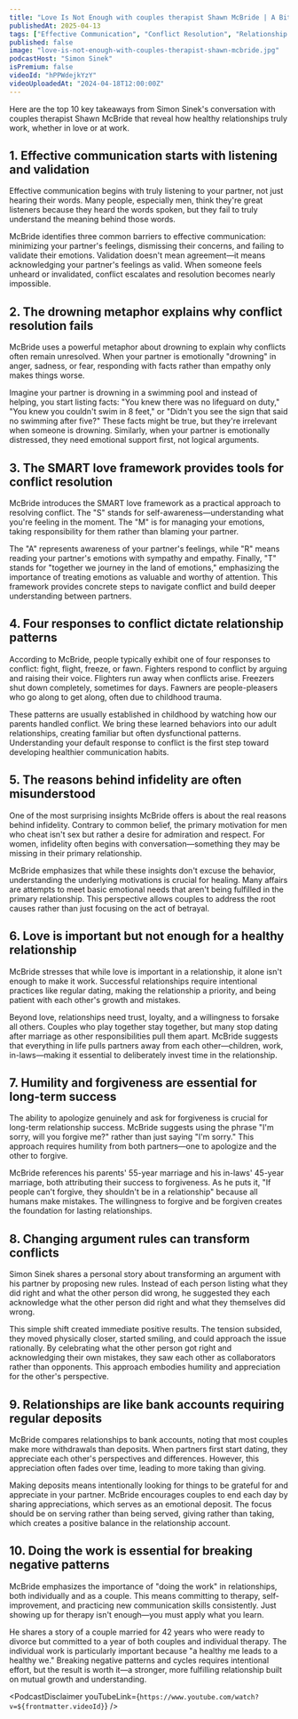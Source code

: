 ```yaml
---
title: "Love Is Not Enough with couples therapist Shawn McBride | A Bit of Optimism"
publishedAt: 2025-04-13
tags: ["Effective Communication", "Conflict Resolution", "Relationship Advice"]
published: false
image: "love-is-not-enough-with-couples-therapist-shawn-mcbride.jpg"
podcastHost: "Simon Sinek"
isPremium: false
videoId: "hPPWdejkYzY"
videoUploadedAt: "2024-04-18T12:00:00Z"
---
```



<PodcastSummaryPageLayout frontmatter={frontmatter}>

Here are the top 10 key takeaways from Simon Sinek's conversation with couples therapist Shawn McBride that reveal how healthy relationships truly work, whether in love or at work.

## 1. Effective communication starts with listening and validation

Effective communication begins with truly listening to your partner, not just hearing their words. Many people, especially men, think they're great listeners because they heard the words spoken, but they fail to truly understand the meaning behind those words.

McBride identifies three common barriers to effective communication: minimizing your partner's feelings, dismissing their concerns, and failing to validate their emotions. Validation doesn't mean agreement—it means acknowledging your partner's feelings as valid. When someone feels unheard or invalidated, conflict escalates and resolution becomes nearly impossible.

## 2. The drowning metaphor explains why conflict resolution fails

McBride uses a powerful metaphor about drowning to explain why conflicts often remain unresolved. When your partner is emotionally "drowning" in anger, sadness, or fear, responding with facts rather than empathy only makes things worse.

Imagine your partner is drowning in a swimming pool and instead of helping, you start listing facts: "You knew there was no lifeguard on duty," "You knew you couldn't swim in 8 feet," or "Didn't you see the sign that said no swimming after five?" These facts might be true, but they're irrelevant when someone is drowning. Similarly, when your partner is emotionally distressed, they need emotional support first, not logical arguments.

## 3. The SMART love framework provides tools for conflict resolution

McBride introduces the SMART love framework as a practical approach to resolving conflict. The "S" stands for self-awareness—understanding what you're feeling in the moment. The "M" is for managing your emotions, taking responsibility for them rather than blaming your partner.

The "A" represents awareness of your partner's feelings, while "R" means reading your partner's emotions with sympathy and empathy. Finally, "T" stands for "together we journey in the land of emotions," emphasizing the importance of treating emotions as valuable and worthy of attention. This framework provides concrete steps to navigate conflict and build deeper understanding between partners.

## 4. Four responses to conflict dictate relationship patterns

According to McBride, people typically exhibit one of four responses to conflict: fight, flight, freeze, or fawn. Fighters respond to conflict by arguing and raising their voice. Flighters run away when conflicts arise. Freezers shut down completely, sometimes for days. Fawners are people-pleasers who go along to get along, often due to childhood trauma.

These patterns are usually established in childhood by watching how our parents handled conflict. We bring these learned behaviors into our adult relationships, creating familiar but often dysfunctional patterns. Understanding your default response to conflict is the first step toward developing healthier communication habits.

## 5. The reasons behind infidelity are often misunderstood

One of the most surprising insights McBride offers is about the real reasons behind infidelity. Contrary to common belief, the primary motivation for men who cheat isn't sex but rather a desire for admiration and respect. For women, infidelity often begins with conversation—something they may be missing in their primary relationship.

McBride emphasizes that while these insights don't excuse the behavior, understanding the underlying motivations is crucial for healing. Many affairs are attempts to meet basic emotional needs that aren't being fulfilled in the primary relationship. This perspective allows couples to address the root causes rather than just focusing on the act of betrayal.

## 6. Love is important but not enough for a healthy relationship

McBride stresses that while love is important in a relationship, it alone isn't enough to make it work. Successful relationships require intentional practices like regular dating, making the relationship a priority, and being patient with each other's growth and mistakes.

Beyond love, relationships need trust, loyalty, and a willingness to forsake all others. Couples who play together stay together, but many stop dating after marriage as other responsibilities pull them apart. McBride suggests that everything in life pulls partners away from each other—children, work, in-laws—making it essential to deliberately invest time in the relationship.

## 7. Humility and forgiveness are essential for long-term success

The ability to apologize genuinely and ask for forgiveness is crucial for long-term relationship success. McBride suggests using the phrase "I'm sorry, will you forgive me?" rather than just saying "I'm sorry." This approach requires humility from both partners—one to apologize and the other to forgive.

McBride references his parents' 55-year marriage and his in-laws' 45-year marriage, both attributing their success to forgiveness. As he puts it, "If people can't forgive, they shouldn't be in a relationship" because all humans make mistakes. The willingness to forgive and be forgiven creates the foundation for lasting relationships.

## 8. Changing argument rules can transform conflicts

Simon Sinek shares a personal story about transforming an argument with his partner by proposing new rules. Instead of each person listing what they did right and what the other person did wrong, he suggested they each acknowledge what the other person did right and what they themselves did wrong.

This simple shift created immediate positive results. The tension subsided, they moved physically closer, started smiling, and could approach the issue rationally. By celebrating what the other person got right and acknowledging their own mistakes, they saw each other as collaborators rather than opponents. This approach embodies humility and appreciation for the other's perspective.

## 9. Relationships are like bank accounts requiring regular deposits

McBride compares relationships to bank accounts, noting that most couples make more withdrawals than deposits. When partners first start dating, they appreciate each other's perspectives and differences. However, this appreciation often fades over time, leading to more taking than giving.

Making deposits means intentionally looking for things to be grateful for and appreciate in your partner. McBride encourages couples to end each day by sharing appreciations, which serves as an emotional deposit. The focus should be on serving rather than being served, giving rather than taking, which creates a positive balance in the relationship account.

## 10. Doing the work is essential for breaking negative patterns

McBride emphasizes the importance of "doing the work" in relationships, both individually and as a couple. This means committing to therapy, self-improvement, and practicing new communication skills consistently. Just showing up for therapy isn't enough—you must apply what you learn.

He shares a story of a couple married for 42 years who were ready to divorce but committed to a year of both couples and individual therapy. The individual work is particularly important because "a healthy me leads to a healthy we." Breaking negative patterns and cycles requires intentional effort, but the result is worth it—a stronger, more fulfilling relationship built on mutual growth and understanding.

<PodcastDisclaimer
  youTubeLink={`https://www.youtube.com/watch?v=${frontmatter.videoId}`}
/>

</PodcastSummaryPageLayout>
